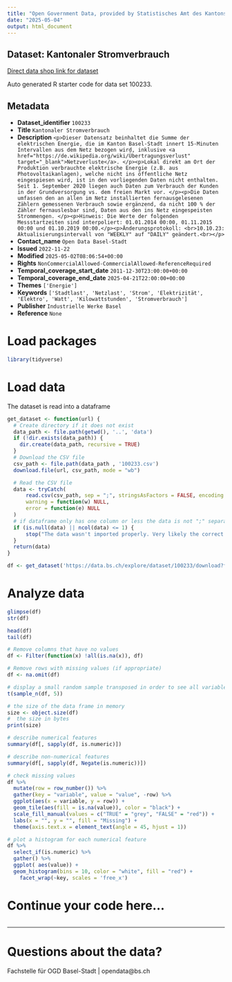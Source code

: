 ```yaml
---
title: "Open Government Data, provided by Statistisches Amt des Kantons Basel-Stadt - Fachstelle OGD"
date: "2025-05-04"
output: html_document
---
```


## Dataset: Kantonaler Stromverbrauch

[Direct data shop link for dataset](https://data.bs.ch/explore/dataset/100233)

Auto generated R starter code for data set 100233.

## Metadata

- **Dataset_identifier** `100233`
- **Title** `Kantonaler Stromverbrauch`
- **Description** `<p>Dieser Datensatz beinhaltet die Summe der elektrischen Energie, die im Kanton Basel-Stadt innert 15-Minuten Intervallen aus dem Netz bezogen wird, inklusive <a href="https://de.wikipedia.org/wiki/Übertragungsverlust" target="_blank">Netzverluste</a>. </p><p>Lokal direkt am Ort der Produktion verbrauchte elektrische Energie (z.B. aus Photovoltaikanlagen), welche nicht ins öffentliche Netz eingespiesen wird, ist in den vorliegenden Daten nicht enthalten. Seit 1. September 2020 liegen auch Daten zum Verbrauch der Kunden in der Grundversorgung vs. dem freien Markt vor. </p><p>Die Daten umfassen den an allen im Netz installierten fernausgelesenen Zählern gemessenen Verbrauch sowie ergänzend, da nicht 100 % der Zähler fernauslesbar sind, Daten aus den ins Netz eingespeisten Strommengen. </p><p>Hinweis: Die Werte der folgenden Messstartzeiten sind interpoliert: 01.01.2014 00:00, 01.11.2015 00:00 und 01.10.2019 00:00.</p><p>Änderungsprotokoll: <br>10.10.23: Aktualisierungsintervall von "WEEKLY" auf "DAILY" geändert.<br></p>`
- **Contact_name** `Open Data Basel-Stadt`
- **Issued** `2022-11-22`
- **Modified** `2025-05-02T08:06:54+00:00`
- **Rights** `NonCommercialAllowed-CommercialAllowed-ReferenceRequired`
- **Temporal_coverage_start_date** `2011-12-30T23:00:00+00:00`
- **Temporal_coverage_end_date** `2025-04-21T22:00:00+00:00`
- **Themes** `['Energie']`
- **Keywords** `['Stadtlast', 'Netzlast', 'Strom', 'Elektrizität', 'Elektro', 'Watt', 'Kilowattstunden', 'Stromverbrauch']`
- **Publisher** `Industrielle Werke Basel`
- **Reference** `None`


# Load packages

```r

library(tidyverse)
```

# Load data

The dataset is read into a dataframe

```r
get_dataset <- function(url) {
  # Create directory if it does not exist
  data_path <- file.path(getwd(), '..', 'data')
  if (!dir.exists(data_path)) {
    dir.create(data_path, recursive = TRUE)
  }
  # Download the CSV file
  csv_path <- file.path(data_path , '100233.csv')
  download.file(url, csv_path, mode = "wb")

  # Read the CSV file
  data <- tryCatch(
      read.csv(csv_path, sep = ";", stringsAsFactors = FALSE, encoding = "UTF-8"),
      warning = function(w) NULL,
      error = function(e) NULL
  )
  # if dataframe only has one column or less the data is not ";" separated
  if (is.null(data) || ncol(data) <= 1) {
      stop("The data wasn't imported properly. Very likely the correct separator couldn't be found.\nPlease check the dataset manually and adjust the code.")
  }
  return(data)
}
```

```r

df <- get_dataset('https://data.bs.ch/explore/dataset/100233/download?format=csv&timezone=Europe%2FZurich')

```

# Analyze data

```r

glimpse(df)
str(df)

head(df)
tail(df)

```

```r
# Remove columns that have no values
df <- Filter(function(x) !all(is.na(x)), df)

# Remove rows with missing values (if appropriate)
df <- na.omit(df)
```

```r
# display a small random sample transposed in order to see all variables
t(sample_n(df, 5))
```

```r
# the size of the data frame in memory
size <- object.size(df)
#  the size in bytes
print(size)
```

```r
# describe numerical features
summary(df[, sapply(df, is.numeric)])
```

```r
# describe non-numerical features
summary(df[, sapply(df, Negate(is.numeric))])
```

```r
# check missing values
df %>%
  mutate(row = row_number()) %>%
  gather(key = "variable", value = "value", -row) %>%
  ggplot(aes(x = variable, y = row)) +
  geom_tile(aes(fill = is.na(value)), color = "black") +
  scale_fill_manual(values = c("TRUE" = "grey", "FALSE" = "red")) +
  labs(x = "", y = "", fill = "Missing") +
  theme(axis.text.x = element_text(angle = 45, hjust = 1))
```

```r
# plot a histogram for each numerical feature
df %>%
  select_if(is.numeric) %>%
  gather() %>%
  ggplot( aes(value)) +
  geom_histogram(bins = 10, color = "white", fill = "red") +
    facet_wrap(~key, scales = 'free_x')
```

# Continue your code here...

```r

```
------------------------------------------------------------------------

# Questions about the data?

Fachstelle für OGD Basel-Stadt | opendata@bs.ch
